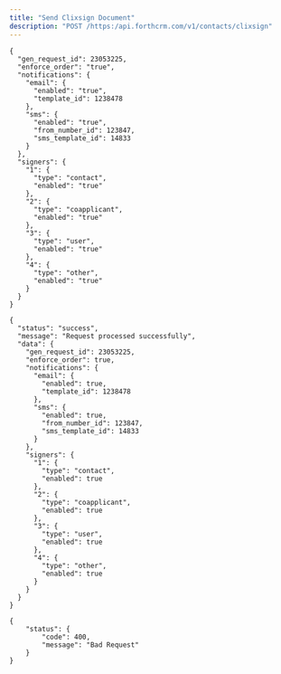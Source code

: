 ```yaml
---
title: "Send Clixsign Document"
description: "POST /https:/api.forthcrm.com/v1/contacts/clixsign"
---
```


<Accordion title="Request Body" icon="sparkles">
  <RequestExample>

  ``` Body
  {
    "gen_request_id": 23053225,
    "enforce_order": "true",
    "notifications": {
      "email": {
        "enabled": "true",
        "template_id": 1238478
      },
      "sms": {
        "enabled": "true",
        "from_number_id": 123847,
        "sms_template_id": 14833
      }
    },
    "signers": {
      "1": {
        "type": "contact",
        "enabled": "true"
      },
      "2": {
        "type": "coapplicant",
        "enabled": "true"
      },
      "3": {
        "type": "user",
        "enabled": "true"
      },
      "4": {
        "type": "other",
        "enabled": "true"
      }
    }
  }
  ```

  </RequestExample>
</Accordion>

<Accordion title="Response Body" icon="sparkles">
  <ResponseExample>

  ``` 200
  {
    "status": "success",
    "message": "Request processed successfully",
    "data": {
      "gen_request_id": 23053225,
      "enforce_order": true,
      "notifications": {
        "email": {
          "enabled": true,
          "template_id": 1238478
        },
        "sms": {
          "enabled": true,
          "from_number_id": 123847,
          "sms_template_id": 14833
        }
      },
      "signers": {
        "1": {
          "type": "contact",
          "enabled": true
        },
        "2": {
          "type": "coapplicant",
          "enabled": true
        },
        "3": {
          "type": "user",
          "enabled": true
        },
        "4": {
          "type": "other",
          "enabled": true
        }
      }
    }
  }
  ```

  
  ``` 400
  {
      "status": {
          "code": 400,
          "message": "Bad Request"
      }
  }
  ```

  </ResponseExample>
</Accordion>